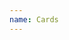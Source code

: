 ```yaml
---
name: Cards
---
```


<Playground title="Small Card with one image">
  <Box p="2" backgroundColor="orange" width="300px">
    <SmallCard
      images={[
        "https://www.fillmurray.com/400/400",
      ]}
      title="This one has one image"
      subtitle="It's good"
    />
  </Box>
</Playground>

<Playground title="Small Card with two images">
  <Box p="2" backgroundColor="orange" width="300px">
    <SmallCard
      images={[
        "https://www.fillmurray.com/400/400",
        "https://www.fillmurray.com/300/300",
      ]}
      title="This one has 2 images"
      subtitle="It's good"
    />
  </Box>
</Playground>

<Playground title="Small Card with three images">
  <Box p="2" backgroundColor="orange" width="300px">
    <SmallCard
      images={[
        "https://www.fillmurray.com/400/400",
        "https://www.fillmurray.com/300/300",
        "https://www.fillmurray.com/200/200",
      ]}
      title="This one has 3 images"
      subtitle="It's good"
    />
  </Box>
</Playground>

<Playground title="Small Card with three images and tag">
  <Box p="2" backgroundColor="orange" width="300px">
    <SmallCard
      images={[
        "https://www.fillmurray.com/400/400",
        "https://www.fillmurray.com/300/300",
        "https://www.fillmurray.com/200/200",
      ]}
      title="This one has 3 images and a tag"
      subtitle="It's good"
      tag={{
        color: "white100",
        borderColor: "purple100",
        text: "wowza!",
        textColor: "black100",
      }}
    />
  </Box>
</Playground>

<Playground title="Medium Card with tag">
  <Box p="2" backgroundColor="orange" width="300px">
    <MediumCard
      image="https://www.fillmurray.com/400/300"
      title="Check this out"
      subtitle="It's good"
      tag={{
        color: "white100",
        borderColor: "purple100",
        text: "wowza!",
        textColor: "black100",
      }}
    />
  </Box>
</Playground>

<Playground title="Large Card with tag">
  <Box p="2" backgroundColor="orange" width="300px">
    <LargeCard
      image="https://www.fillmurray.com/400/300"
      title="Check this out"
      subtitle="It's good"
      tag={{
        color: "white100",
        borderColor: "purple100",
        text: "wowza!",
        textColor: "black100",
      }}
    />
  </Box>
</Playground>

